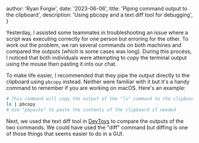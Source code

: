 
  author: 'Ryan Forgie',
  date: '2023-06-06',
  title: 'Piping command output to the clipboard',
  description: 'Using pbcopy and a text diff tool for debugging',
}


Yesterday, I assisted some teammates in troubleshooting an issue where a script was executing correctly for one person but erroring for the other. To work out the problem, we ran several commands on both machines and compared the outputs (which is some cases was long). During this process, I noticed that both individuals were attempting to copy the terminal output using the mouse then pasting it into our chat.

To make life easier, I recommended that they pipe the output directly to the clipboard using `pbcopy` instead. Neither were familiar with it but it's a handy command to remember if you are working on macOS. Here's an example:

```bash
# This command will copy the output of the "ls" command to the clipboard
ls | pbcopy
# Use "pbpaste" to paste the contents of the clipboard if needed
```

Next, we used the text diff tool in [DevToys](https://github.com/ObuchiYuki/DevToysMac) to compare the outputs of the two commands. We could have used the "diff" command but diffing is one of those things that seems easier to do in a GUI.
